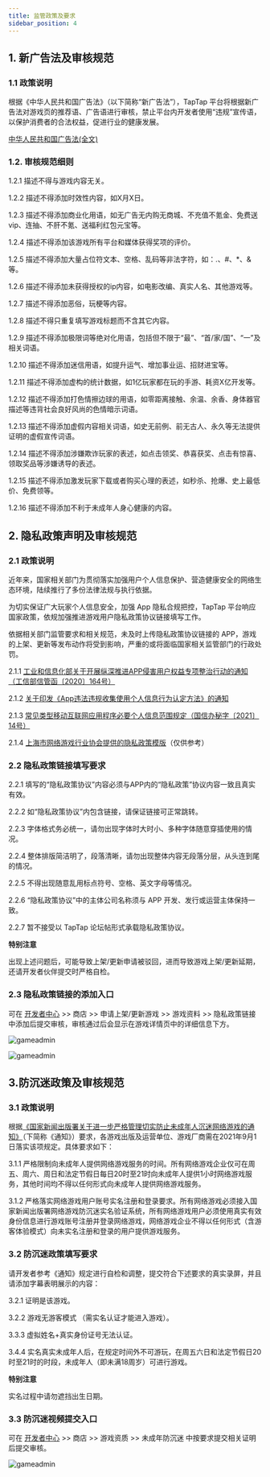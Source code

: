```yaml
---
title: 监管政策及要求
sidebar_position: 4
---
```


## 1. 新广告法及审核规范

### 1.1 政策说明
根据《中华人民共和国广告法》（以下简称“新广告法”），TapTap 平台将根据新广告法对游戏页的推荐语、广告语进行审核，禁止平台内开发者使用“违规”宣传语，以保护消费者的合法权益，促进行业的健康发展。

[中华人民共和国广告法(全文)](http://www.gov.cn/xinwen/2015-04/25/content_2852914.htm)

### 1.2. 审核规范细则
1.2.1 描述不得与游戏内容无关。

1.2.2 描述不得添加时效性内容，如X月X日。

1.2.3 描述不得添加商业化用语，如无广告无内购无商城、不充值不氪金、免费送vip、连抽、不肝不氪、送福利红包元宝等。

1.2.4 描述不得添加该游戏所有平台和媒体获得奖项的评价。

1.2.5 描述不得添加大量占位符文本、空格、乱码等非法字符，如：.、#、*、& 等。

1.2.6 描述不得添加未获得授权的ip内容，如电影改编、真实人名、其他游戏等。

1.2.7 描述不得添加恶俗，玩梗等内容。

1.2.8 描述不得只重复填写游戏标题而不含其它内容。

1.2.9 描述不得添加极限词等绝对化用语，包括但不限于“最”、“首/家/国”、“一”及相关词语。

1.2.10 描述不得添加迷信用语，如提升运气、增加事业运、招财进宝等。

1.2.11 描述不得添加虚构的统计数据，如1亿玩家都在玩的手游、耗资X亿开发等。

1.2.12 描述不得添加打色情擦边球的用语，如零距离接触、余温、余香、身体器官描述等违背社会良好风尚的色情暗示词语。

1.2.13 描述不得添加虚假内容相关词语，如史无前例、前无古人、永久等无法提供证明的虚假宣传词语。

1.2.14 描述不得添加涉嫌欺诈玩家的表述，如点击领奖、恭喜获奖、点击有惊喜、领取奖品等涉嫌诱导的表述。

1.2.15 描述不得添加激发玩家下载或者购买心理的表述，如秒杀、抢爆、史上最低价、免费领等。

1.2.16 描述不得添加不利于未成年人身心健康的内容。

## 2. 隐私政策声明及审核规范

### 2.1 政策说明
近年来，国家相关部门为贯彻落实加强用户个人信息保护、营造健康安全的网络生态环境，陆续推行了多份法律法规与执行依据。

为切实保证广大玩家个人信息安全，加强 App 隐私合规把控，TapTap 平台响应国家政策，依规加强推进游戏用户隐私政策协议链接填写工作。

依据相关部门监管要求和相关规范，未及时上传隐私政策协议链接的 APP，游戏的上架、更新等发布动作将受到影响，严重的或将面临国家相关监管部门的行政处罚。

2.1.1 [工业和信息化部关于开展纵深推进APP侵害用户权益专项整治行动的通知（工信部信管函〔2020〕164号）](http://www.gov.cn/zhengce/zhengceku/2020-08/02/content_5531975.htm)

2.1.2 [关于印发《App违法违规收集使用个人信息行为认定方法》的通知](http://www.cac.gov.cn/2019-12/27/c_1578986455686625.htm)

2.1.3 [常见类型移动互联网应用程序必要个人信息范围规定（国信办秘字〔2021〕14号）](http://www.cac.gov.cn/2021-03/22/c_1617990997054277.htm)

2.1.4 [上海市网络游戏行业协会提供的隐私政策模版](http://www.oga.org.cn/newsinfo/1688274.html)（仅供参考）

### 2.2 隐私政策链接填写要求

2.2.1 填写的“隐私政策协议”内容必须与APP内的“隐私政策”协议内容一致且真实有效。

2.2.2 如“隐私政策协议”内包含链接，请保证链接可正常跳转。

2.2.3 字体格式务必统一，请勿出现字体时大时小、多种字体随意穿插使用的情况。

2.2.4 整体排版简洁明了，段落清晰，请勿出现整体内容无段落分层，从头连到尾的情况。

2.2.5 不得出现随意乱用标点符号、空格、英文字母等情况。

2.2.6 “隐私政策协议”中的主体公司名称须与 APP 开发、发行或运营主体保持一致。

2.2.7 暂不接受以 TapTap 论坛帖形式承载隐私政策协议。

**特别注意**

出现上述问题后，可能导致上架/更新申请被驳回，进而导致游戏上架/更新延期，还请开发者伙伴提交时严格自检。

### 2.3 隐私政策链接的添加入口

可在 [开发者中心](https://developer.taptap.com/) >> <Blue>商店</Blue> >> <Blue>申请上架/更新游戏</Blue> >> <Blue>游戏资料</Blue> >> 隐私政策链接 中添加后提交审核，审核通过后会显示在游戏详情页中的详细信息下方。

![gameadmin](/img/隐私链接1.png)

![gameadmin](/img/隐私链接2.png)

## 3.防沉迷政策及审核规范

### 3.1 政策说明
根据[《国家新闻出版署关于进一步严格管理切实防止未成年人沉迷网络游戏的通知》](https://www.nppa.gov.cn/nppa/contents/279/98792.shtml)（下简称《通知》）要求，各游戏出版及运营单位、游戏厂商需在2021年9月1日落实该项规定。具体要求如下：

3.1.1 严格限制向未成年人提供网络游戏服务的时间。所有网络游戏企业仅可在周五、周六、周日和法定节假日每日20时至21时向未成年人提供1小时网络游戏服务，其他时间均不得以任何形式向未成年人提供网络游戏服务。

3.1.2 严格落实网络游戏用户账号实名注册和登录要求。所有网络游戏必须接入国家新闻出版署网络游戏防沉迷实名验证系统，所有网络游戏用户必须使用真实有效身份信息进行游戏账号注册并登录网络游戏，网络游戏企业不得以任何形式（含游客体验模式）向未实名注册和登录的用户提供游戏服务。

### 3.2 防沉迷政策填写要求

请开发者参考《通知》规定进行自检和调整，提交符合下述要求的真实录屏，并且请添加字幕表明展示的内容：

3.2.1 证明是该游戏。

3.2.2 游戏无游客模式 （需实名认证才能进入游戏）。

3.3.3 虚拟姓名+真实身份证号无法认证。

3.4.4 实名真实未成年人后，在规定时间外不可游玩，在周五六日和法定节假日20时至21时的时段，未成年人（即未满18周岁）可进行游戏。  

**特别注意**

实名过程中请勿遮挡出生日期。

### 3.3 防沉迷视频提交入口

可在 [开发者中心](https://developer.taptap.com/) >> <Blue>商店</Blue> >> <Blue>游戏资质</Blue> >> <Blue>未成年防沉迷</Blue> 中按要求提交相关证明后提交审核。

![gameadmin](/img/防沉迷截图.png)





